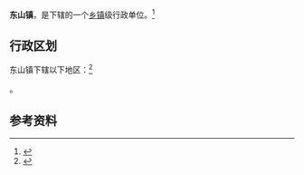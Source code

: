{{中国乡级行政区|53/03/02/103/000}}

'''东山镇'''，是{{PRC admin/fullname|53/03/02/103/000|3}}下辖的一个[[乡镇|乡镇]]级行政单位。<ref>{{PRC admin/ref sgc|{{PRC admin/parent|53/03/02/103/000}}}}</ref>

== 行政区划 ==

东山镇下辖以下地区：<ref>{{PRC admin/ref sgc|53/03/02/103/000}}</ref>

{{PRC admin/children|53/03/02/103/000}}。

== 参考资料 ==

{{reflist}}

{{行政区划小作品}}
{{PRC admin/navcat|53/03/02/103/000}}